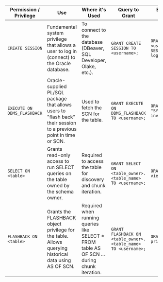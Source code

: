 | Permission / Privilege      | Use                                                                                                                | Where it's Used                                                                              | Query to Grant                                                 | Error Code Without Permission                                             |
|-----------------------------|--------------------------------------------------------------------------------------------------------------------|----------------------------------------------------------------------------------------------|----------------------------------------------------------------|---------------------------------------------------------------------------|
| `CREATE SESSION`            | Fundamental system privilege that allows a user to log in (connect) to the Oracle database.                        | To connect to the database (DBeaver, SQL Developer, Olake, etc.).                            | `GRANT CREATE SESSION TO <username>;`                          | `ORA-01045: user <username> lacks CREATE SESSION privilege; logon denied` |
| `EXECUTE ON DBMS_FLASHBACK` | Oracle-supplied PL/SQL package that allows users to "flash back" their session to a previous point in time or SCN. | Used to fetch the SCN for the table.                                                         | `GRANT EXECUTE ON DBMS_FLASHBACK TO <username>;`               | `ORA-00904: "SYS"."DBMS_FLASHBACK": invalid identifier`                   |
| `SELECT ON <table>`         | Grants read-only access to run SELECT queries on the table owned by the schema owner.                              | Required to access the table for discovery and chunk iteration.                              | `GRANT SELECT ON <table_owner>.<table_name> TO <username>;`    | `ORA-00942: table or view does not exist`                                 |
| `FLASHBACK ON <table>`      | Grants the FLASHBACK object privilege for the table. Allows querying historical data using AS OF SCN.              | Required when running queries like SELECT * FROM table AS OF SCN ... during chunk iteration. | `GRANT FLASHBACK ON <table_owner>.<table_name> TO <username>;` | `ORA-01031: insufficient privileges`                                      |
